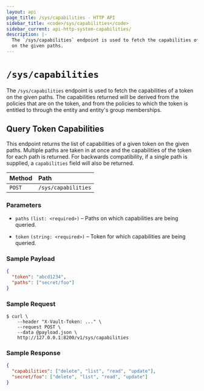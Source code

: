 ```yaml
---
layout: api
page_title: /sys/capabilities - HTTP API
sidebar_title: <code>/sys/capabilities</code>
sidebar_current: api-http-system-capabilities/
description: |-
  The `/sys/capabilities` endpoint is used to fetch the capabilities of a token
  on the given paths.
---
```


# `/sys/capabilities`

The `/sys/capabilities` endpoint is used to fetch the capabilities of a token
on the given paths. The capabilities returned will be derived from the policies
that are on the token, and from the policies to which the token is entitled to
through the entity and entity's group memberships.

## Query Token Capabilities

This endpoint returns the list of capabilities of a given token on the given
paths. Multiple paths are taken in at once and the capabilities of the token
for each path is returned. For backwards compatibility, if a single path is
supplied, a `capabilities` field will also be returned.

| Method | Path                |
| :----- | :------------------ |
| `POST` | `/sys/capabilities` |

### Parameters

- `paths` `(list: <required>)` – Paths on which capabilities are being queried.

- `token` `(string: <required>)` – Token for which capabilities are being
  queried.

### Sample Payload

```json
{
  "token": "abcd1234",
  "paths": ["secret/foo"]
}
```

### Sample Request

```
$ curl \
    --header "X-Vault-Token: ..." \
    --request POST \
    --data @payload.json \
    http://127.0.0.1:8200/v1/sys/capabilities
```

### Sample Response

```json
{
  "capabilities": ["delete", "list", "read", "update"],
  "secret/foo": ["delete", "list", "read", "update"]
}
```
